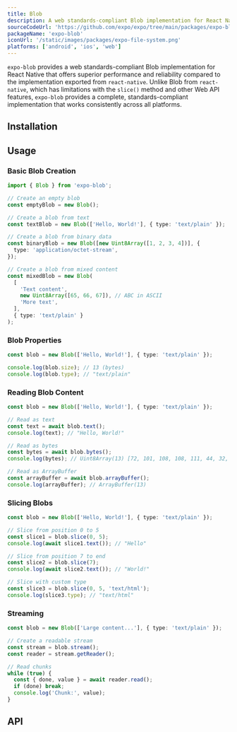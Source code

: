 ```yaml
---
title: Blob
description: A web standards-compliant Blob implementation for React Native.
sourceCodeUrl: 'https://github.com/expo/expo/tree/main/packages/expo-blob'
packageName: 'expo-blob'
iconUrl: '/static/images/packages/expo-file-system.png'
platforms: ['android', 'ios', 'web']
---
```



`expo-blob` provides a web standards-compliant Blob implementation for React Native that offers superior performance and reliability compared to the implementation exported from `react-native`. Unlike Blob from `react-native`, which has limitations with the `slice()` method and other Web API features, `expo-blob` provides a complete, standards-compliant implementation that works consistently across all platforms.

## Installation

<APIInstallSection />

## Usage

### Basic Blob Creation

```typescript
import { Blob } from 'expo-blob';

// Create an empty blob
const emptyBlob = new Blob();

// Create a blob from text
const textBlob = new Blob(['Hello, World!'], { type: 'text/plain' });

// Create a blob from binary data
const binaryBlob = new Blob([new Uint8Array([1, 2, 3, 4])], {
  type: 'application/octet-stream',
});

// Create a blob from mixed content
const mixedBlob = new Blob(
  [
    'Text content',
    new Uint8Array([65, 66, 67]), // ABC in ASCII
    'More text',
  ],
  { type: 'text/plain' }
);
```

### Blob Properties

```typescript
const blob = new Blob(['Hello, World!'], { type: 'text/plain' });

console.log(blob.size); // 13 (bytes)
console.log(blob.type); // "text/plain"
```

### Reading Blob Content

```typescript
const blob = new Blob(['Hello, World!'], { type: 'text/plain' });

// Read as text
const text = await blob.text();
console.log(text); // "Hello, World!"

// Read as bytes
const bytes = await blob.bytes();
console.log(bytes); // Uint8Array(13) [72, 101, 108, 108, 111, 44, 32, 87, 111, 114, 108, 100, 33]

// Read as ArrayBuffer
const arrayBuffer = await blob.arrayBuffer();
console.log(arrayBuffer); // ArrayBuffer(13)
```

### Slicing Blobs

```typescript
const blob = new Blob(['Hello, World!'], { type: 'text/plain' });

// Slice from position 0 to 5
const slice1 = blob.slice(0, 5);
console.log(await slice1.text()); // "Hello"

// Slice from position 7 to end
const slice2 = blob.slice(7);
console.log(await slice2.text()); // "World!"

// Slice with custom type
const slice3 = blob.slice(0, 5, 'text/html');
console.log(slice3.type); // "text/html"
```

### Streaming

```typescript
const blob = new Blob(['Large content...'], { type: 'text/plain' });

// Create a readable stream
const stream = blob.stream();
const reader = stream.getReader();

// Read chunks
while (true) {
  const { done, value } = await reader.read();
  if (done) break;
  console.log('Chunk:', value);
}
```

## API

<APISection packageName="expo-blob" />
